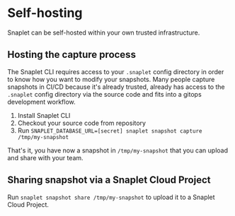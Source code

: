 # Self-hosting

Snaplet can be self-hosted within your own trusted infrastructure.

## Hosting the capture process

The Snaplet CLI requires access to your `.snaplet` config directory in order to know how you want to modify your snapshots.
Many people capture snapshots in CI/CD because it's already trusted, already has access to the `.snaplet` config directory via the source code and fits into a gitops development workflow.

1. Install Snaplet CLI
2. Checkout your source code from repository
3. Run `SNAPLET_DATABASE_URL=[secret] snaplet snapshot capture /tmp/my-snapshot`

That's it, you have now a snapshot in `/tmp/my-snapshot` that you can upload and share with your team.

## Sharing snapshot via a Snaplet Cloud Project

Run `snaplet snapshot share /tmp/my-snapshot` to upload it to a Snaplet Cloud Project.
